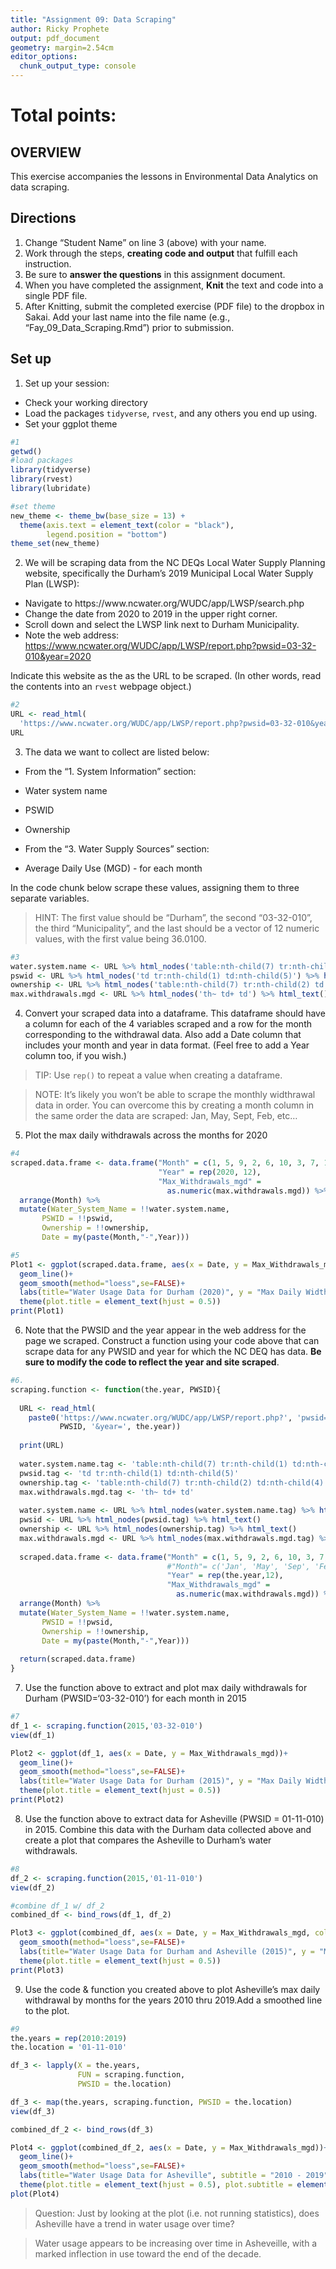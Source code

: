 ```yaml
---
title: "Assignment 09: Data Scraping"
author: Ricky Prophete
output: pdf_document
geometry: margin=2.54cm
editor_options: 
  chunk_output_type: console
---
```


# Total points:

## OVERVIEW

This exercise accompanies the lessons in Environmental Data Analytics on data scraping. 

## Directions
1. Change "Student Name" on line 3 (above) with your name.
2. Work through the steps, **creating code and output** that fulfill each instruction.
3. Be sure to **answer the questions** in this assignment document.
4. When you have completed the assignment, **Knit** the text and code into a single PDF file.
5. After Knitting, submit the completed exercise (PDF file) to the dropbox in Sakai. Add your last name into the file name (e.g., "Fay_09_Data_Scraping.Rmd") prior to submission.


## Set up 
1. Set up your session:

* Check your working directory
* Load the packages `tidyverse`, `rvest`, and any others you end up using.
* Set your ggplot theme

```r
#1
getwd()
#load packages
library(tidyverse)
library(rvest)
library(lubridate)

#set theme
new_theme <- theme_bw(base_size = 13) + 
  theme(axis.text = element_text(color = "black"),
        legend.position = "bottom")
theme_set(new_theme)
```

2. We will be scraping data from the NC DEQs Local Water Supply Planning website, specifically the Durham's 2019 Municipal Local Water Supply Plan (LWSP): 
 * Navigate to https://www.ncwater.org/WUDC/app/LWSP/search.php
 * Change the date from 2020 to 2019 in the upper right corner.
 * Scroll down and select the LWSP link next to Durham Municipality. 
 * Note the web address: <https://www.ncwater.org/WUDC/app/LWSP/report.php?pwsid=03-32-010&year=2020>

Indicate this website as the as the URL to be scraped. (In other words, read the contents into an
`rvest` webpage object.)

```r
#2
URL <- read_html(
  'https://www.ncwater.org/WUDC/app/LWSP/report.php?pwsid=03-32-010&year=2020')
URL
```

3. The data we want to collect are listed below:

* From the "1. System Information" section:
 * Water system name
 * PSWID
 * Ownership
 
* From the "3. Water Supply Sources" section:
 * Average Daily Use (MGD) - for each month

In the code chunk below scrape these values, assigning them to three separate variables.

>HINT: The first value should be "Durham", the second "03-32-010", the third "Municipality", and the last should be a vector of 12 numeric values, with the first value being 36.0100.

```r
#3
water.system.name <- URL %>% html_nodes('table:nth-child(7) tr:nth-child(1) td:nth-child(2)') %>% html_text()
pswid <- URL %>% html_nodes('td tr:nth-child(1) td:nth-child(5)') %>% html_text()
ownership <- URL %>% html_nodes('table:nth-child(7) tr:nth-child(2) td:nth-child(4)') %>% html_text()
max.withdrawals.mgd <- URL %>% html_nodes('th~ td+ td') %>% html_text()

```


4. Convert your scraped data into a dataframe. This dataframe should have a column for each of the 4 variables scraped and a row for the month corresponding to the withdrawal data. Also add a Date column that includes your month and year in data format. (Feel free to add a Year column too, if you wish.)

>TIP: Use `rep()` to repeat a value when creating a dataframe.

>NOTE: It's likely you won't be able to scrape the monthly widthrawal data in order. You can overcome this by creating a month column in the same order the data are scraped: Jan, May, Sept, Feb, etc...

5. Plot the max daily withdrawals across the months for 2020

```r
#4
scraped.data.frame <- data.frame("Month" = c(1, 5, 9, 2, 6, 10, 3, 7, 11, 4, 8, 12),
                                 "Year" = rep(2020, 12),
                                 "Max_Withdrawals_mgd" = 
                                   as.numeric(max.withdrawals.mgd)) %>%
  arrange(Month) %>% 
  mutate(Water_System_Name = !!water.system.name,
       PSWID = !!pswid,
       Ownership = !!ownership,
       Date = my(paste(Month,"-",Year)))

#5
Plot1 <- ggplot(scraped.data.frame, aes(x = Date, y = Max_Withdrawals_mgd))+
  geom_line()+
  geom_smooth(method="loess",se=FALSE)+
  labs(title="Water Usage Data for Durham (2020)", y = "Max Daily Widthdrawals (mgd)", x = 'Date')+
  theme(plot.title = element_text(hjust = 0.5))
print(Plot1)


```

6. Note that the PWSID and the year appear in the web address for the page we scraped. Construct a function using your code above that can scrape data for any PWSID and year for which the NC DEQ has data. **Be sure to modify the code to reflect the year and site scraped**.

```r
#6.
scraping.function <- function(the.year, PWSID){
  
  URL <- read_html(
    paste0('https://www.ncwater.org/WUDC/app/LWSP/report.php?', 'pwsid=', 
           PWSID, '&year=', the.year))
  
  print(URL)
  
  water.system.name.tag <- 'table:nth-child(7) tr:nth-child(1) td:nth-child(2)'
  pwsid.tag <- 'td tr:nth-child(1) td:nth-child(5)'
  ownership.tag <- 'table:nth-child(7) tr:nth-child(2) td:nth-child(4)'
  max.withdrawals.mgd.tag <- 'th~ td+ td'
  
  water.system.name <- URL %>% html_nodes(water.system.name.tag) %>% html_text()
  pwsid <- URL %>% html_nodes(pwsid.tag) %>% html_text()
  ownership <- URL %>% html_nodes(ownership.tag) %>% html_text()
  max.withdrawals.mgd <- URL %>% html_nodes(max.withdrawals.mgd.tag) %>% html_text()
  
  scraped.data.frame <- data.frame("Month" = c(1, 5, 9, 2, 6, 10, 3, 7, 11, 4, 8, 12),
                                   #"Month"= c('Jan', 'May', 'Sep', 'Feb', 'Jun', 'Oct', 'Mar', 'Jul', 'Nov', 'April', 'Aug', 'Dec'),
                                   "Year" = rep(the.year,12),
                                   "Max_Withdrawals_mgd" =
                                     as.numeric(max.withdrawals.mgd)) %>%
  arrange(Month) %>% 
  mutate(Water_System_Name = !!water.system.name,
       PWSID = !!pwsid,
       Ownership = !!ownership,
       Date = my(paste(Month,"-",Year)))
  
  return(scraped.data.frame)
}
```

7. Use the function above to extract and plot max daily withdrawals for Durham (PWSID='03-32-010') for each month in 2015

```r
#7
df_1 <- scraping.function(2015,'03-32-010')
view(df_1)

Plot2 <- ggplot(df_1, aes(x = Date, y = Max_Withdrawals_mgd))+
  geom_line()+
  geom_smooth(method="loess",se=FALSE)+
  labs(title="Water Usage Data for Durham (2015)", y = "Max Daily Widthdrawals (mgd)", x = 'Date')+
  theme(plot.title = element_text(hjust = 0.5))
print(Plot2)

```

8. Use the function above to extract data for Asheville (PWSID = 01-11-010) in 2015. Combine this data with the Durham data collected above and create a plot that compares the Asheville to Durham's water withdrawals.

```r
#8
df_2 <- scraping.function(2015,'01-11-010')
view(df_2)

#combine df_1 w/ df_2
combined_df <- bind_rows(df_1, df_2)

Plot3 <- ggplot(combined_df, aes(x = Date, y = Max_Withdrawals_mgd, color = Water_System_Name))+
  geom_smooth(method="loess",se=FALSE)+
  labs(title="Water Usage Data for Durham and Asheville (2015)", y = "Max Daily Widthdrawals (mgd)", x = 'Date')+
  theme(plot.title = element_text(hjust = 0.5))
print(Plot3)

```


9. Use the code & function you created above to plot Asheville's max daily withdrawal by months for the years 2010 thru 2019.Add a smoothed line to the plot.

```r
#9
the.years = rep(2010:2019)
the.location = '01-11-010'

df_3 <- lapply(X = the.years,
               FUN = scraping.function,
               PWSID = the.location)

df_3 <- map(the.years, scraping.function, PWSID = the.location)
view(df_3)

combined_df_2 <- bind_rows(df_3)

Plot4 <- ggplot(combined_df_2, aes(x = Date, y = Max_Withdrawals_mgd))+
  geom_line()+
  geom_smooth(method="loess",se=FALSE)+
  labs(title="Water Usage Data for Asheville", subtitle = "2010 - 2019", y = "Max Daily Widthdrawals (mgd)", x = 'Date')+
  theme(plot.title = element_text(hjust = 0.5), plot.subtitle = element_text(hjust = 0.5))
plot(Plot4)

```

>Question: Just by looking at the plot (i.e. not running statistics), does Asheville have a trend in water usage over time? 

> Water usage appears to be increasing over time in Asheveille, with a marked inflection in use toward the end of the decade.